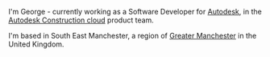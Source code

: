 I'm George - currently working as a Software Developer for <a href="//autodesk.co.uk" target="_blank" rel="noopener noreferrer" >Autodesk</a>, in the [Autodesk Construction cloud](//construction.autodesk.com/) product team.

I'm based in South East Manchester, a region of [Greater Manchester](https://maps.app.goo.gl/H21h691jhq9xV3PM9) in the United Kingdom.
